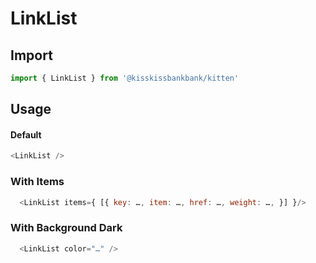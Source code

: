 
<Meta title="Links/LinkList" component={LinkList} />

# LinkList

<Canvas>
  <Story name="SimpleList" story={stories.SimpleList} />
</Canvas>

## Import

```js
import { LinkList } from '@kisskissbankbank/kitten'
```

## Usage

#### Default

```js
<LinkList />
```

### With Items

```js
  <LinkList items={ [{ key: …, item: …, href: …, weight: …, }] }/>
```


### With Background Dark

<Canvas>
  <Story name="WithBackgroundDark" story={stories.WithBackgroundDark} />
</Canvas>

```js
  <LinkList color="…" />
 ```
